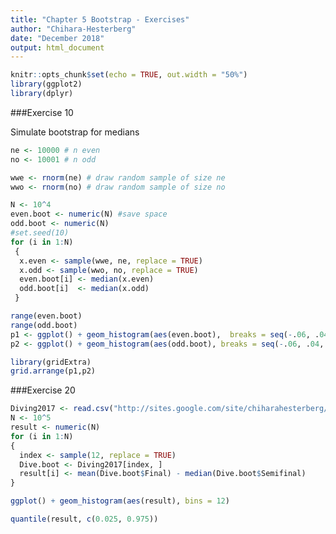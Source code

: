 ```yaml
---
title: "Chapter 5 Bootstrap - Exercises"
author: "Chihara-Hesterberg"
date: "December 2018"
output: html_document
---
```


```r
knitr::opts_chunk$set(echo = TRUE, out.width = "50%")
library(ggplot2)
library(dplyr)
```

###Exercise 10 

Simulate bootstrap for medians
```r
ne <- 10000 # n even
no <- 10001 # n odd

wwe <- rnorm(ne) # draw random sample of size ne
wwo <- rnorm(no) # draw random sample of size no

N <- 10^4
even.boot <- numeric(N) #save space
odd.boot <- numeric(N)
#set.seed(10)
for (i in 1:N)
 {
  x.even <- sample(wwe, ne, replace = TRUE)
  x.odd <- sample(wwo, no, replace = TRUE)
  even.boot[i] <- median(x.even)
  odd.boot[i]  <- median(x.odd)
 }

range(even.boot)
range(odd.boot)
p1 <- ggplot() + geom_histogram(aes(even.boot),  breaks = seq(-.06, .04, by = .005)) 
p2 <- ggplot() + geom_histogram(aes(odd.boot), breaks = seq(-.06, .04, by = .005)) 

library(gridExtra)
grid.arrange(p1,p2)

```

###Exercise 20
```r
Diving2017 <- read.csv("http://sites.google.com/site/chiharahesterberg/data2/Diving2017.csv")
N <- 10^5
result <- numeric(N)
for (i in 1:N)
{
  index <- sample(12, replace = TRUE)
  Dive.boot <- Diving2017[index, ]
  result[i] <- mean(Dive.boot$Final) - median(Dive.boot$Semifinal)
}

ggplot() + geom_histogram(aes(result), bins = 12)

quantile(result, c(0.025, 0.975))
```
